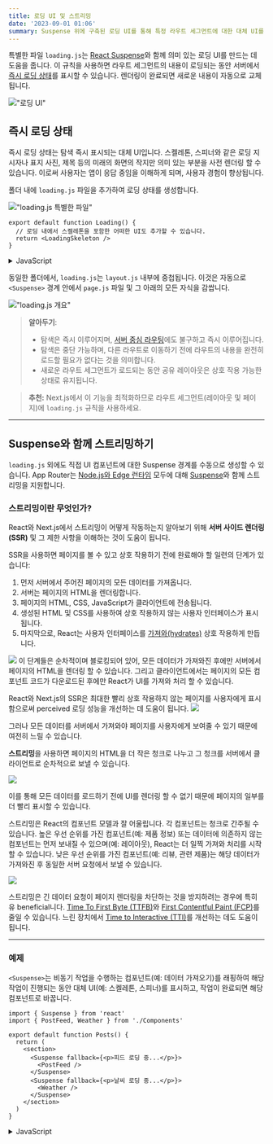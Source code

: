 ```yaml
---
title: 로딩 UI 및 스트리밍
date: '2023-09-01 01:06'
summary: Suspense 위에 구축된 로딩 UI를 통해 특정 라우트 세그먼트에 대한 대체 UI를 만들고, 준비되면 자동으로 내용을 스트리밍 할 수 있습니다.
---
```

<TOCInline toc={props.toc} asDisclosure />


특별한 파일 `loading.js`는 [React Suspense](https://react.dev/reference/react/Suspense)와 함께 의미 있는 로딩 UI를 만드는 데 도움을 줍니다. 이 규칙을 사용하면 라우트 세그먼트의 내용이 로딩되는 동안 서버에서 [즉시 로딩 상태](#instant-loading-states)를 표시할 수 있습니다. 렌더링이 완료되면 새로운 내용이 자동으로 교체됩니다.

!["로딩 UI"](https://nextjs.org/_next/image?url=%2Fdocs%2Flight%2Floading-ui.png&w=1920&q=75&dpl=dpl_3EQWD49M65DCVzGTYPK2YqHNmCjt)

## 즉시 로딩 상태

즉시 로딩 상태는 탐색 즉시 표시되는 대체 UI입니다. 스켈레톤, 스피너와 같은 로딩 지시자나 표지 사진, 제목 등의 미래의 화면의 작지만 의미 있는 부분을 사전 렌더링 할 수 있습니다. 이로써 사용자는 앱이 응답 중임을 이해하게 되며, 사용자 경험이 향상됩니다.

폴더 내에 `loading.js` 파일을 추가하여 로딩 상태를 생성합니다.

!["loading.js 특별한 파일"](https://nextjs.org/_next/image?url=%2Fdocs%2Flight%2Floading-special-file.png&w=1920&q=75&dpl=dpl_3EQWD49M65DCVzGTYPK2YqHNmCjt)

```tsx filename="app/dashboard/loading.tsx" switcher
export default function Loading() {
  // 로딩 내에서 스켈레톤을 포함한 어떠한 UI도 추가할 수 있습니다.
  return <LoadingSkeleton />
}
```

<details>
    <summary>JavaScript</summary>
```jsx filename="app/dashboard/loading.js" switcher
export default function Loading() {
  // 로딩 내에서 스켈레톤을 포함한 어떠한 UI도 추가할 수 있습니다.
  return <LoadingSkeleton />
}
```
</details>

동일한 폴더에서, `loading.js`는 `layout.js` 내부에 중첩됩니다. 이것은 자동으로 `<Suspense>` 경계 안에서 `page.js` 파일 및 그 아래의 모든 자식을 감쌉니다.

!["loading.js 개요"](https://nextjs.org/_next/image?url=%2Fdocs%2Flight%2Floading-overview.png&w=1920&q=75&dpl=dpl_3EQWD49M65DCVzGTYPK2YqHNmCjt)

> **알아두기**:
>
> - 탐색은 즉시 이루어지며, [서버 중심 라우팅](/docs/app/building-your-application/routing/linking-and-navigating#how-routing-and-navigation-works)에도 불구하고 즉시 이루어집니다.
> - 탐색은 중단 가능하며, 다른 라우트로 이동하기 전에 라우트의 내용을 완전히 로드할 필요가 없다는 것을 의미합니다.
> - 새로운 라우트 세그먼트가 로드되는 동안 공유 레이아웃은 상호 작용 가능한 상태로 유지됩니다.

> **추천:** Next.js에서 이 기능을 최적화하므로 라우트 세그먼트(레이아웃 및 페이지)에 `loading.js` 규칙을 사용하세요.

---

## Suspense와 함께 스트리밍하기

`loading.js` 외에도 직접 UI 컴포넌트에 대한 Suspense 경계를 수동으로 생성할 수 있습니다. App Router는 [Node.js와 Edge 런타임](/docs/app/building-your-application/rendering/edge-and-nodejs-runtimes) 모두에 대해 [Suspense](https://react.dev/reference/react/Suspense)와 함께 스트리밍을 지원합니다.

### 스트리밍이란 무엇인가?

React와 Next.js에서 스트리밍이 어떻게 작동하는지 알아보기 위해 **서버 사이드 렌더링(SSR)** 및 그 제한 사항을 이해하는 것이 도움이 됩니다.

SSR을 사용하면 페이지를 볼 수 있고 상호 작용하기 전에 완료해야 할 일련의 단계가 있습니다:

1. 먼저 서버에서 주어진 페이지의 모든 데이터를 가져옵니다.
2. 서버는 페이지의 HTML을 렌더링합니다.
3. 페이지의 HTML, CSS, JavaScript가 클라이언트에 전송됩니다.
4. 생성된 HTML 및 CSS를 사용하여 상호 작용하지 않는 사용자 인터페이스가 표시됩니다.
5. 마지막으로, React는 사용자 인터페이스를 [가져와(hydrates)](https://react.dev/reference/react-dom/client/hydrateRoot#hydrating-server-rendered-html) 상호 작용하게 만듭니다.

![](https://nextjs.org/_next/image?url=%2Fdocs%2Flight%2Fserver-rendering-without-streaming-chart.png&w=1920&q=75&dpl=dpl_3EQWD49M65DCVzGTYPK2YqHNmCjt)
이 단계들은 순차적이며 블로킹되어 있어, 모든 데이터가 가져와진 후에만 서버에서 페이지의 HTML을 렌더링 할 수 있습니다. 그리고 클라이언트에서는 페이지의 모든 컴포넌트 코드가 다운로드된 후에만 React가 UI를 가져와 처리 할 수 있습니다.

React와 Next.js의 SSR은 최대한 빨리 상호 작용하지 않는 페이지를 사용자에게 표시함으로써 perceived 로딩 성능을 개선하는 데 도움이 됩니다.
![](https://nextjs.org/_next/image?url=%2Fdocs%2Flight%2Fserver-rendering-without-streaming.png&w=1920&q=75&dpl=dpl_3EQWD49M65DCVzGTYPK2YqHNmCjt)

그러나 모든 데이터를 서버에서 가져와야 페이지를 사용자에게 보여줄 수 있기 때문에 여전히 느릴 수 있습니다.

**스트리밍**을 사용하면 페이지의 HTML을 더 작은 청크로 나누고 그 청크를 서버에서 클라이언트로 순차적으로 보낼 수 있습니다.

![](https://nextjs.org/_next/image?url=%2Fdocs%2Flight%2Fserver-rendering-with-streaming.png&w=1920&q=75&dpl=dpl_3EQWD49M65DCVzGTYPK2YqHNmCjt)

이를 통해 모든 데이터를 로드하기 전에 UI를 렌더링 할 수 없기 때문에 페이지의 일부를 더 빨리 표시할 수 있습니다.

스트리밍은 React의 컴포넌트 모델과 잘 어울립니다. 각 컴포넌트는 청크로 간주될 수 있습니다. 높은 우선 순위를 가진 컴포넌트(예: 제품 정보) 또는 데이터에 의존하지 않는 컴포넌트는 먼저 보내질 수 있으며(예: 레이아웃), React는 더 일찍 가져와 처리를 시작할 수 있습니다. 낮은 우선 순위를 가진 컴포넌트(예: 리뷰, 관련 제품)는 해당 데이터가 가져와진 후 동일한 서버 요청에서 보낼 수 있습니다.

![](https://nextjs.org/_next/image?url=%2Fdocs%2Flight%2Fserver-rendering-with-streaming-chart.png&w=1920&q=75&dpl=dpl_3EQWD49M65DCVzGTYPK2YqHNmCjt)

스트리밍은 긴 데이터 요청이 페이지 렌더링을 차단하는 것을 방지하려는 경우에 특히 유 beneficial니다. [Time To First Byte (TTFB)](https://web.dev/ttfb/)와 [First Contentful Paint (FCP)](https://web.dev/first-contentful-paint/)를 줄일 수 있습니다. 느린 장치에서 [Time to Interactive (TTI)](https://developer.chrome.com/en/docs/lighthouse/performance/interactive/)를 개선하는 데도 도움이 됩니다.

---

### 예제

`<Suspense>`는 비동기 작업을 수행하는 컴포넌트(예: 데이터 가져오기)를 래핑하여 해당 작업이 진행되는 동안 대체 UI(예: 스켈레톤, 스피너)를 표시하고, 작업이 완료되면 해당 컴포넌트로 바꿉니다.

```tsx filename="app/dashboard/page.tsx" switcher
import { Suspense } from 'react'
import { PostFeed, Weather } from './Components'

export default function Posts() {
  return (
    <section>
      <Suspense fallback={<p>피드 로딩 중...</p>}>
        <PostFeed />
      </Suspense>
      <Suspense fallback={<p>날씨 로딩 중...</p>}>
        <Weather />
      </Suspense>
    </section>
  )
}
```

<details>
    <summary>JavaScript</summary>
```jsx filename="app/dashboard/page.js" switcher
import { Suspense } from 'react'
import { PostFeed, Weather } from './Components'

export default function Posts() {
  return (
    <section>
      <Suspense fallback={<p>피드 로딩 중...</p>}>
        <PostFeed />
      </Suspense>
      <Suspense fallback={<p>날씨 로딩 중...</p>}>
        <Weather />
      </Suspense>
    </section>
  )
}
```
</details>

Suspense를 사용함으로써 다음의 이점을 얻을 수 있습니다:

1. **스트리밍 서버 렌더링** - 서버에서 클라이언트로 HTML을 점진적으로 렌더링합니다.
2. **선택적 가져오기(Hydration)** - React는 사용자 상호 작용을 기반으로 먼저 상호 작용 가능하게 할 컴포넌트를 우선합니다.

더 많은 Suspense 예제와 사용 사례에 대해서는 [React 문서](https://react.dev/reference/react/Suspense)를 참조해 주세요.

### SEO

- Next.js는 UI를 클라이언트에 스트리밍하기 전에 [`generateMetadata`](/docs/app/api-reference/functions/generate-metadata) 내에서 데이터 가져오기를 완료할 것입니다. 이로 인해 스트림 응답의 첫 부분에는 `<head>` 태그가 포함됩니다.
- 스트리밍이 서버 렌더링되므로 SEO에 영향을 주지 않습니다. Google의 [모바일 친화적 테스트](https://search.google.com/test/mobile-friendly) 도구를 사용하여 Google의 웹 크롤러에게 어떻게 페이지가 표시되는지 확인하고 직렬화된 HTML을 볼 수 있습니다 ([출처](https://web.dev/rendering-on-the-web/#seo-considerations)).

### 상태 코드

스트리밍할 때 `200` 상태 코드가 반환되어 요청이 성공적이었음을 나타냅니다.

서버는 스트리밍된 콘텐츠 내에서 [`redirect`](/docs/app/api-reference/functions/redirect) 또는 [`notFound`](/docs/app/api-reference/functions/not-found)를 사용할 때와 같이 클라이언트에게 오류나 문제를 전달할 수 있습니다. 응답 헤더가 이미 클라이언트에게 전송되었기 때문에 응답의 상태 코드를 업데이트할 수 없습니다. 이것은 SEO에 영향을 주지 않습니다.